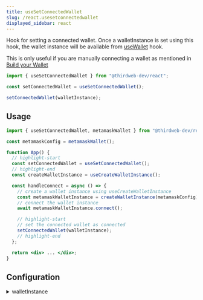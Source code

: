 ```yaml
---
title: useSetConnectedWallet
slug: /react.usesetconnectedwallet
displayed_sidebar: react
---
```


Hook for setting a connected wallet. Once a walletInstance is set using this hook, the wallet instance will be available from [useWallet](/react/react.usewallet) hook.

This is only useful if you are manually connecting a wallet as mentioned in [Build your Wallet](/wallet/build-a-wallet#connecting-your-wallet-in-wallet-connection-ui)

```jsx
import { useSetConnectedWallet } from "@thirdweb-dev/react";

const setConnectedWallet = useSetConnectedWallet();

setConnectedWallet(walletInstance);
```

## Usage

```jsx
import { useSetConnectedWallet, metamaskWallet } from "@thirdweb-dev/react";

const metamaskConfig = metamaskWallet();

function App() {
  // highlight-start
  const setConnectedWallet = useSetConnectedWallet();
  // highlight-end
  const createWalletInstance = useCreateWalletInstance();

  const handleConnect = async () => {
    // create a wallet instance using useCreateWalletInstance
    const metamaskWalletInstance = createWalletInstance(metamaskConfig);
    // connect the wallet instance
    await metamaskWalletInstance.connect();

    // highlight-start
    // set the connected wallet as connected
    setConnectedWallet(walletInstance);
    // highlight-end
  };

  return <div> ... </div>;
}
```

## Configuration

<details>
  <summary> walletInstance </summary>
  <div>

`walletInstance` is of type `WalletInstance` - which is an instance type of [Abstract Client Wallet class](/wallet/interfaces/abstract-client-wallet)

</div>
</details>
